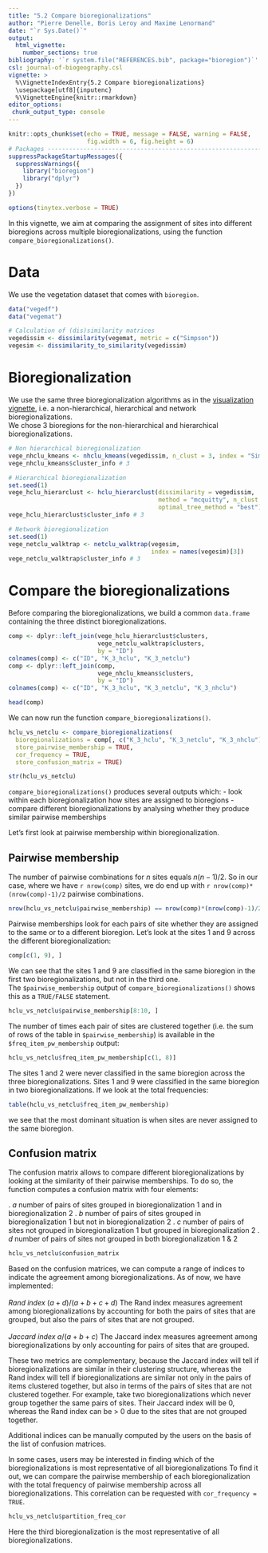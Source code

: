 ```yaml
---
title: "5.2 Compare bioregionalizations"
author: "Pierre Denelle, Boris Leroy and Maxime Lenormand"
date: "`r Sys.Date()`"
output: 
  html_vignette:
    number_sections: true
bibliography: '`r system.file("REFERENCES.bib", package="bioregion")`' 
csl: journal-of-biogeography.csl    
vignette: >
  %\VignetteIndexEntry{5.2 Compare bioregionalizations}
  \usepackage[utf8]{inputenc}
  %\VignetteEngine{knitr::rmarkdown}
editor_options: 
 chunk_output_type: console
---
```


```r
knitr::opts_chunk$set(echo = TRUE, message = FALSE, warning = FALSE,
                      fig.width = 6, fig.height = 6)
# Packages --------------------------------------------------------------------
suppressPackageStartupMessages({
  suppressWarnings({
    library("bioregion")
    library("dplyr")
  })
})

options(tinytex.verbose = TRUE)
```

In this vignette, we aim at comparing the assignment of sites into different
bioregions across multiple bioregionalizations, using the function
`compare_bioregionalizations()`.

# Data  
We use the vegetation dataset that comes with `bioregion`.

```r
data("vegedf")
data("vegemat")

# Calculation of (dis)similarity matrices
vegedissim <- dissimilarity(vegemat, metric = c("Simpson"))
vegesim <- dissimilarity_to_similarity(vegedissim)
```

# Bioregionalization
We use the same three bioregionalization algorithms as in the
[visualization vignette](https://biorgeo.github.io/bioregion/articles/a5_visualization.html),
i.e. a non-hierarchical, hierarchical and network bioregionalizations.  
We chose 3 bioregions for the non-hierarchical and hierarchical
bioregionalizations.
<br>

```r
# Non hierarchical bioregionalization
vege_nhclu_kmeans <- nhclu_kmeans(vegedissim, n_clust = 3, index = "Simpson")
vege_nhclu_kmeans$cluster_info # 3

# Hierarchical bioregionalization
set.seed(1)
vege_hclu_hierarclust <- hclu_hierarclust(dissimilarity = vegedissim,
                                          method = "mcquitty", n_clust = 3,
                                          optimal_tree_method = "best")
vege_hclu_hierarclust$cluster_info # 3

# Network bioregionalization
set.seed(1)
vege_netclu_walktrap <- netclu_walktrap(vegesim,
                                        index = names(vegesim)[3])
vege_netclu_walktrap$cluster_info # 3
```

# Compare the bioregionalizations 
Before comparing the bioregionalizations, we build a common `data.frame`
containing the three distinct bioregionalizations.
<br>

```r
comp <- dplyr::left_join(vege_hclu_hierarclust$clusters,
                         vege_netclu_walktrap$clusters,
                         by = "ID")
colnames(comp) <- c("ID", "K_3_hclu", "K_3_netclu")
comp <- dplyr::left_join(comp,
                         vege_nhclu_kmeans$clusters,
                         by = "ID")
colnames(comp) <- c("ID", "K_3_hclu", "K_3_netclu", "K_3_nhclu")

head(comp)
```

We can now run the function `compare_bioregionalizations()`.

```r
hclu_vs_netclu <- compare_bioregionalizations(
  bioregionalizations = comp[, c("K_3_hclu", "K_3_netclu", "K_3_nhclu")],
  store_pairwise_membership = TRUE,
  cor_frequency = TRUE,
  store_confusion_matrix = TRUE)

str(hclu_vs_netclu)
```

`compare_bioregionalizations()` produces several outputs which:
- look within each bioregionalization how sites are assigned to bioregions
- compare different bioregionalizations by analysing whether they produce
similar pairwise memberships

Let's first look at pairwise membership within bioregionalization.

## Pairwise membership
The number of pairwise combinations for $n$ sites equals $n(n-1)/2$.
So in our case, where we have `r nrow(comp)` sites, we do end up with
`r nrow(comp)*(nrow(comp)-1)/2` pairwise combinations.

```r
nrow(hclu_vs_netclu$pairwise_membership) == nrow(comp)*(nrow(comp)-1)/2
```

Pairwise memberships look for each pairs of site whether they are assigned to
the same or to a different bioregion. Let's look at the sites 1 and 9 across
the different bioregionalization:

```r
comp[c(1, 9), ]
```

We can see that the sites 1 and 9 are classified in the same bioregion in the
first two bioregionalizations, but not in the third one.  
The `$pairwise_membership` output of `compare_bioregionalizations()` shows this
as a `TRUE/FALSE` statement.

```r
hclu_vs_netclu$pairwise_membership[8:10, ]
```

The number of times each pair of sites are clustered together (i.e. the sum of
rows of the table in `$pairwise_membership`) is available in the
`$freq_item_pw_membership` output:

```r
hclu_vs_netclu$freq_item_pw_membership[c(1, 8)]
```

The sites 1 and 2 were never classified in the same bioregion across the three
bioregionalizations. Sites 1 and 9 were classified in the same bioregion in
two bioregionalizations. If we look at the total frequencies:

```r
table(hclu_vs_netclu$freq_item_pw_membership)
```

we see that the most dominant situation is when sites are never assigned to
the same bioregion.

## Confusion matrix
The confusion matrix allows to compare different bioregionalizations by looking
at the similarity of their pairwise memberships. To do so, the function
computes a confusion matrix with four elements:

. $a$ number of pairs of sites grouped in bioregionalization 1 and in
bioregionalization 2
. $b$ number of pairs of sites grouped in bioregionalization 1 but not in
bioregionalization 2
. $c$ number of pairs of sites not grouped in bioregionalization 1 but
grouped in bioregionalization 2
. $d$ number of pairs of sites not grouped in both bioregionalization 1 & 2

```r
hclu_vs_netclu$confusion_matrix
```

Based on the confusion matrices, we can compute a range of indices to indicate
the agreement among bioregionalizations. As of now, we have implemented:  
<br>
*Rand index* $(a+d)/(a+b+c+d)$ 
The Rand index measures agreement among bioregionalizations by accounting for
both the pairs of sites that are grouped, but also the pairs of sites that are
not grouped.  
<br>
*Jaccard index * $a/(a+b+c)$
The Jaccard index measures agreement among bioregionalizations by only
accounting for pairs of sites that are grouped.

These two metrics are complementary, because the Jaccard index will tell if
bioregionalizations are similar in their clustering structure, whereas the Rand
index will tell if bioregionalizations are similar not only in the pairs of
items clustered together, but also in terms of the pairs of sites that are not
clustered together. For example, take two bioregionalizations which never
group together the same pairs of sites. Their Jaccard index will be 0,
whereas the Rand index can be > 0 due to the sites that are not grouped
together.  

Additional indices can be manually computed by the users on the basis of the
list of confusion matrices.  

In some cases, users may be interested in finding which of the
bioregionalizations is most representative of all bioregionalizations To find
it out, we can compare the pairwise membership of each bioregionalization with
the total frequency of pairwise membership across all bioregionalizations.
This correlation can be requested with `cor_frequency = TRUE`.

```r
hclu_vs_netclu$partition_freq_cor
```

Here the third bioregionalization is the most representative of all
bioregionalizations.
